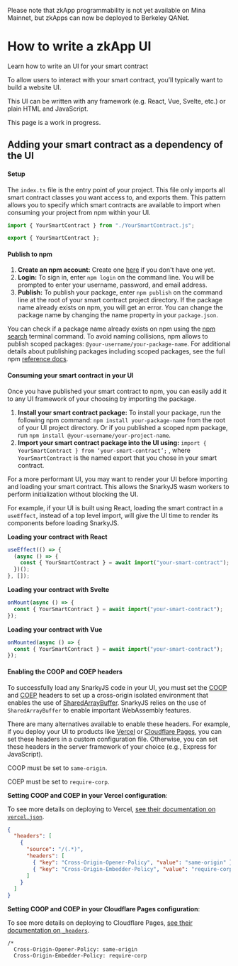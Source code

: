 
<Alert kind="info">

Please note that zkApp programmability is not yet available on Mina Mainnet, but
zkApps can now be deployed to Berkeley QANet.

</Alert>

# How to write a zkApp UI

Learn how to write an UI for your smart contract

To allow users to interact with your smart contract, you’ll typically want to build a website UI.

This UI can be written with any framework (e.g. React, Vue, Svelte, etc.) or plain HTML and JavaScript.

<Alert kind="note">

This page is a work in progress.

</Alert>

## Adding your smart contract as a dependency of the UI

#### Setup

The `index.ts` file is the entry point of your project. This file only imports all smart contract classes you want access to, and exports them. This pattern allows you to specify which smart contracts are available to import when consuming your project from npm within your UI.

```ts
import { YourSmartContract } from "./YourSmartContract.js";

export { YourSmartContract };
```

#### Publish to npm

1. **Create an npm account:** Create one <a href="https://www.npmjs.com/signup">here</a> if you don't have one yet.
2. **Login:** To sign in, enter `npm login` on the command line. You will be prompted to enter your username, password, and email address.
3. **Publish:** To publish your package, enter `npm publish` on the command line at the root of your smart contract project directory. If the package name already exists on npm, you will get an error. You can change the package name by changing the name property in your `package.json`.

<Alert kind="tip">

You can check if a package name already exists on npm using the <a href="https://docs.npmjs.com/cli/v7/commands/npm-search">npm search</a>
terminal command. To avoid naming collisions, npm allows to publish scoped packages:
`@your-username/your-package-name`. For additional details about publishing packages including scoped packages, see the full npm <a href="https://docs.npmjs.com/packages-and-modules/introduction-to-packages-and-modules">reference docs</a>.

</Alert>

#### Consuming your smart contract in your UI

Once you have published your smart contract to npm, you can easily add it to any UI framework of your choosing by importing the package.

1. **Install your smart contract package:** To install your package, run the following npm command: `npm install your-package-name` from the root of your UI project directory. Or if you published a scoped npm package, run `npm install @your-username/your-project-name`.
2. **Import your smart contract package into the UI using:** `import { YourSmartContract } from ‘your-smart-contract’;` , where `YourSmartContract` is the named export that you chose in your smart contract.

<Alert kind="tip">

For a more performant UI, you may want to render your UI before importing and loading your smart contract. This allows the SnarkyJS wasm workers to perform initialization without blocking the UI.

For example, if your UI is built using React, loading the smart contract in a `useEffect`,
instead of a top level import, will give the UI time to render its components before
loading SnarkyJS.

</Alert>

**Loading your contract with React**

```ts
useEffect(() => {
  (async () => {
    const { YourSmartContract } = await import("your-smart-contract");
  })();
}, []);
```

**Loading your contract with Svelte**

```ts
onMount(async () => {
  const { YourSmartContract } = await import("your-smart-contract");
});
```

**Loading your contract with Vue**

```ts
onMounted(async () => {
  const { YourSmartContract } = await import("your-smart-contract");
});
```

#### Enabling the COOP and COEP headers

To successfully load any SnarkyJS code in your UI, you must set the [COOP](https://developer.mozilla.org/en-US/docs/Web/HTTP/Headers/Cross-Origin-Opener-Policy)
and [COEP](https://developer.mozilla.org/en-US/docs/Web/HTTP/Headers/Cross-Origin-Embedder-Policy) headers to set up a cross-origin isolated
environment that enables the use of [SharedArrayBuffer](https://developer.mozilla.org/en-US/docs/Web/JavaScript/Reference/Global_Objects/SharedArrayBuffer).
SnarkyJS relies on the use of `SharedArrayBuffer` to enable important WebAssembly features.

There are many alternatives available to enable these headers. For example, if you deploy your UI to products like [Vercel](https://vercel.com/) or [Cloudflare Pages](https://pages.cloudflare.com/), you can set these headers in a custom configuration file. Otherwise, you can set these headers in the server framework of your choice (e.g., Express for JavaScript).

<Alert kind="tip">

COOP must be set to `same-origin`.

COEP must be set to `require-corp`.

</Alert>

**Setting COOP and COEP in your Vercel configuration**:

To see more details on deploying to Vercel, [see their documentation on `vercel.json`](https://vercel.com/docs/project-configuration).

```json
{
  "headers": [
    {
      "source": "/(.*)",
      "headers": [
        { "key": "Cross-Origin-Opener-Policy", "value": "same-origin" },
        { "key": "Cross-Origin-Embedder-Policy", "value": "require-corp" }
      ]
    }
  ]
}
```

**Setting COOP and COEP in your Cloudflare Pages configuration**:

To see more details on deploying to Cloudflare Pages, [see their documentation on `_headers`](https://developers.cloudflare.com/pages/platform/headers/).

```
/*
  Cross-Origin-Opener-Policy: same-origin
  Cross-Origin-Embedder-Policy: require-corp
```
